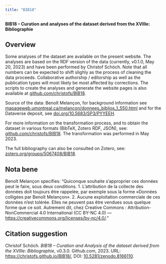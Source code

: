 ```yaml
---
title: "BIB18"
---
```


**BIB18 – Curation and analyses of the dataset derived from the XVIIIe: Bibliographie**

## Overview 

Some analyses of the dataset are available on the present website. The analyses are based on the RDF version of the data (currently, v0.1.0, May 20, 2023) and have been performed by Christof Schöch. Note that all numbers can be expected to shift slighly as the process of cleaning the data proceeds. Collaborative authorship / editorship as well as the publication types will most likely be most affected by corrections. The scripts to create the analyses and generate the website pages is also available at [github.com/christofs/BIB18](https://github.com/christofs/BIB18).

Source of the data: Benoît Melançon, for background information see [mapageweb.umontreal.ca/melancon/donnees_biblios_1_550.html](http://mapageweb.umontreal.ca/melancon/donnees_biblios_1_550.html) and for the Dataverse deposit, see [doi.org/10.5683/SP3/PYYEEH](https://doi.org/10.5683/SP3/PYYEEH). 

For more information on the transformation process, and to obtain the dataset in various formats (BibTeX, Zotero RDF, JSON), see: [github.com/christofs/BIB18](https://github.com/christofs/BIB18). The transformation was performed in May 2023. 

The full bibliography can also be consulted on Zotero, see: [zotero.org/groups/5067408/BIB18](https://www.zotero.org/groups/5067408/BIB18).

## Nota bene

Benoît Melançon specifies: "Quiconque souhaite s’approprier ces données peut le faire, sous deux conditions. 1. L’attribution de la collecte des données doit toujours être rappelée, par exemple sous la forme «Données colligées par Benoît Melançon». 2. Aucune exploitation commerciale de ces données n’est tolérée. Elles ne peuvent pas être vendues sous quelque forme que ce soit. Autrement dit, chez Creative Commons : Attribution-NonCommercial 4.0 International (CC BY-NC 4.0) — [https://creativecommons.org/licenses/by-nc/4.0/](https://creativecommons.org/licenses/by-nc/4.0/)."

## Citation suggestion 

Christof Schöch. *BIB18 – Curation and Analysis of the dataset derived from the XVIIIe: Bibliographie*, v0.3.0. Github.com, 2023. URL: [https://christofs.github.io/BIB18/](https://christofs.github.io/BIB18/), DOI: [10.5281/zenodo.8166110](https://doi.org/10.5281/zenodo.8166110). 
